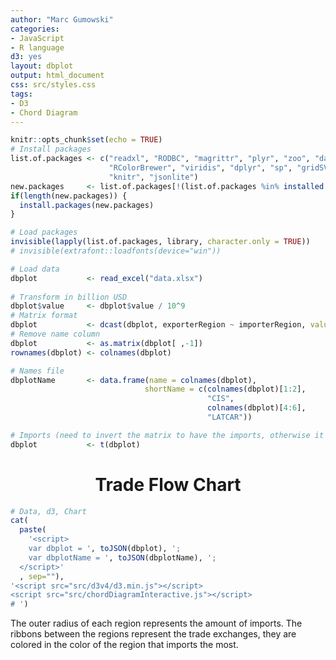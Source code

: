 ```yaml
---
author: "Marc Gumowski"
categories:
- JavaScript
- R language
d3: yes
layout: dbplot
output: html_document
css: src/styles.css
tags:
- D3
- Chord Diagram
---
```


```r
knitr::opts_chunk$set(echo = TRUE)
# Install packages
list.of.packages <- c("readxl", "RODBC", "magrittr", "plyr", "zoo", "data.table", "extrafont", 
                      "RColorBrewer", "viridis", "dplyr", "sp", "gridSVG",
                      "knitr", "jsonlite")
new.packages     <- list.of.packages[!(list.of.packages %in% installed.packages()[ ,"Package"])]
if(length(new.packages)) {
  install.packages(new.packages)
}

# Load packages
invisible(lapply(list.of.packages, library, character.only = TRUE))
# invisible(extrafont::loadfonts(device="win"))

# Load data
dbplot           <- read_excel("data.xlsx")
  
# Transform in billion USD
dbplot$value     <- dbplot$value / 10^9
# Matrix format
dbplot           <- dcast(dbplot, exporterRegion ~ importerRegion, value.var = "value")
# Remove name column
dbplot           <- as.matrix(dbplot[ ,-1])
rownames(dbplot) <- colnames(dbplot)

# Names file
dbplotName       <- data.frame(name = colnames(dbplot),
                              shortName = c(colnames(dbplot)[1:2],
                                            "CIS",
                                            colnames(dbplot)[4:6],
                                            "LATCAR"))

# Imports (need to invert the matrix to have the imports, otherwise it is export)
dbplot           <- t(dbplot)

```

<head><title> Chord Diagram </title></head>
<body>
<center><h1>Trade Flow Chart</h1></center>
<div id="chordDiagramInteractive" style="text-align:center; width:100%;"></div>
```r
# Data, d3, Chart
cat(
  paste(
    '<script>
    var dbplot = ', toJSON(dbplot), ';
    var dbplotName = ', toJSON(dbplotName), ';
  </script>'
  , sep=""),
'<script src="src/d3v4/d3.min.js"></script>
<script src="src/chordDiagramInteractive.js"></script>
# ')
```
<p> The outer radius of each region represents the amount of imports. The ribbons between the regions represent the trade exchanges, they are colored in the color of the region that imports the most. </p>
</body></html>
